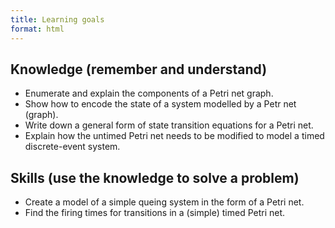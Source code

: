 ```yaml
---
title: Learning goals
format: html
---
```


## Knowledge (remember and understand)

- Enumerate and explain the components of a Petri net graph.
- Show how to encode the state of a system modelled by a Petr net (graph).
- Write down a general form of state transition equations for a Petri net.
- Explain how the untimed Petri net needs to be modified to model a timed discrete-event system.

## Skills (use the knowledge to solve a problem)

- Create a model of a simple queing system in the form of a Petri net.
- Find the firing times for transitions in a (simple) timed Petri net.